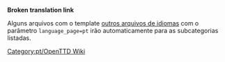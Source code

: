 '''Broken translation link'''{{en/-}}
{{en/Bilingual box| Pt
| ''Esta página fornece um índice para uma ampla gama de '''arquivos (imagens) em Português''' em OpenTTD Wiki.
| ''This page provides an index for a wide range of '''files (images) in Portuguese''' in OpenTTD Wiki.}}

Alguns arquivos com o template [[Main/pt/Outros arquivos de idiomas|outros arquivos de idiomas]] com o parâmetro <code>language_page=pt</code> irão automaticamente para as subcategorias listadas.

[[Category:pt/OpenTTD Wiki]]